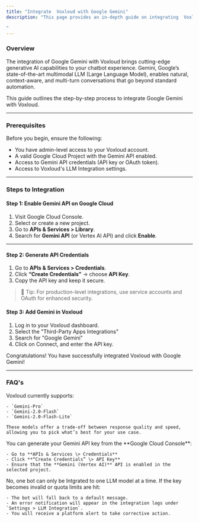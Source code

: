 ```yaml
---
title: "Integrate  Voxloud with Google Gemini"
description: "This page provides an in-depth guide on integrating  Voxloud with Google Gemini.

"
---
```


### **Overview**

The integration of Google Gemini with  Voxloud brings cutting-edge generative AI capabilities to your chatbot experience. Gemini, Google’s state-of-the-art multimodal LLM (Large Language Model), enables natural, context-aware, and multi-turn conversations that go beyond standard automation.

This guide outlines the step-by-step process to integrate Google Gemini with  Voxloud.

---

### **Prerequisites**

Before you begin, ensure the following:

- You have admin-level access to your  Voxloud account.
- A valid Google Cloud Project with the Gemini API enabled.
- Access to Gemini API credentials (API key or OAuth token).
- Access to  Voxloud's LLM Integration settings.

---

### **Steps to Integration**

#### **Step 1: Enable Gemini API on Google Cloud**

1. Visit Google Cloud Console.
2. Select or create a new project.
3. Go to **APIs & Services \> Library**.
4. Search for **Gemini API** (or Vertex AI API) and click **Enable**.

---

#### **Step 2: Generate API Credentials**

1. Go to **APIs & Services \> Credentials**.
2. Click **“Create Credentials”** → choose **API Key**.
3. Copy the API key and keep it secure.

> 🔐 Tip: For production-level integrations, use service accounts and OAuth for enhanced security.

#### **Step 3: Add Gemini in  Voxloud**

1. Log in to your  Voxloud dashboard.
2. Select the "Third-Party Apps Integrations"
3. Search for "Google Gemini"
4. Click on Connect, and enter the API key.

Congratulations\! You have successfully integrated  Voxloud with Google Gemini\!

---

### **FAQ's**

<AccordionGroup>
  <Accordion title="Which Gemini models are supported in  Voxloud?">
     Voxloud currently supports:

    - `Gemini-Pro`
    - `Gemini-2.0-Flash`
    - `Gemini-2.0-Flash-Lite`

    These models offer a trade-off between response quality and speed, allowing you to pick what’s best for your use case.
  </Accordion>
  <Accordion title="Where can I get the API key for gemini integration?">
    You can generate your Gemini API key from the **Google Cloud Console**:

    - Go to **APIs & Services \> Credentials**
    - Click **“Create Credentials” \> API Key**
    - Ensure that the **Gemini (Vertex AI)** API is enabled in the selected project.
  </Accordion>
  <Accordion title="Can I use both OpenAI and Gemini models in one  Voxloud account?">
    No, one bot can only be Intgrated to one LLM model at a time.
  </Accordion>
  <Accordion title="What happens if my API key gets invalid or quota is exceeded?">
    If the key becomes invalid or quota limits are hit:

    - The bot will fall back to a default message.
    - An error notification will appear in the integration logs under `Settings > LLM Integration`.
    - You will receive a platform alert to take corrective action.
  </Accordion>
</AccordionGroup>

 